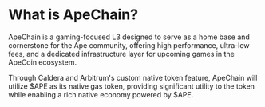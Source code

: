 # What is ApeChain?
ApeChain is a gaming-focused L3 designed to serve as a home base and cornerstone for the Ape community, offering high performance, ultra-low fees, and a dedicated infrastructure layer for upcoming games in the ApeCoin ecosystem.

Through Caldera and Arbitrum's custom native token feature, ApeChain will utilize $APE as its native gas token, providing significant utility to the token while enabling a rich native economy powered by $APE.